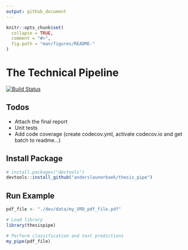 ```yaml
---
output: github_document
---
```


<!-- README.md is generated from README.Rmd. Please edit that file -->

```r
knitr::opts_chunk$set(
  collapse = TRUE,
  comment = "#>",
  fig.path = "man/figures/README-"
)
```


# The Technical Pipeline

[![Build Status](https://travis-ci.com/anderslaunerbaek/thesis_pipe.svg?branch=master)](https://travis-ci.com/anderslaunerbaek/thesis_pipe)

<!--
## Performance Tables

```r
df_1 <- data.frame(`Partition` = c("Train Set", "Validation Set", "Test Set"),
                   `Kappa (%)` = c("99.7117","98.5066","98.4293"),
                   `Error Rate (%)` = c("0.1651","0.8557","0.8998"))


df_2 <- data.frame(`Partition` = c("Train Set", "Validation Set", "Test Set"),
                   `LER` = c("1.684","2.5885","2.6472"),
                   `Error Rate (%)` = c("56.5776","74.2798","72.8618"))


df_3 <- data.frame(`First Stage` = c("Correct","Correct","Correct","Wrong"),
                   `Second Stage` = c("Correct","Wrong","-","-"),
                   `N` = c("35","573","2,575","36"),
                   `Percentage (%)` = c("1","18","81","1"))









```


```r
knitr::kable(df_1)
```



```r
knitr::kable(df_2)
```


```r
knitr::kable(df_3)
```

-->




## Todos

- Attach the final report
- Unit tests
- Add code coverage (create codecov.yml, activate codecov.io and get batch to readme...)


## Install Package

```r
# install.packages("devtools")
devtools::install_github("anderslaunerbaek/thesis_pipe")
```

## Run Example
```r
pdf_file <- "./dev/data/my_VRD_pdf_file.pdf"

# Load library
library(thesispipe)

# Perform classification and text predictions
my_pipe(pdf_file)

```
